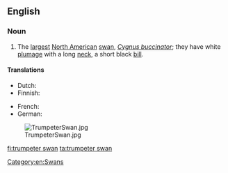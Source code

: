==English==

===Noun===
{{wikipedia}}
{{en-noun|head=[[trumpeter]] [[swan]]}}

# The [[largest]] [[North American]] [[swan]], ''[[Cygnus buccinator]]''; they have white [[plumage]] with a long [[neck]], a short black [[bill]].

====Translations====
{{trans-top|''Cygnus buccinator''}}
* Dutch: {{t|nl|trompetzwaan|f}}
* Finnish: {{t+|fi|trumpettijoutsen}}
{{trans-mid}}
* French: {{t|fr|cygne trompette|m}}
* German: {{t|de|Trompeterschwan}}
{{trans-bottom}}

[[Category:en:Swans]]

[[Image:TrumpeterSwan.jpg|thumb]]

[[fi:trumpeter swan]]
[[ta:trumpeter swan]]